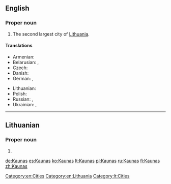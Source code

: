 ==English==
{{wikipedia}}

===Proper noun===
{{en-proper noun}}

# The second largest city of [[Lithuania]].

====Translations====
{{trans-top|city}}
* Armenian: {{t-|hy|Կաունաս|tr=Kaunas}}
* Belarusian: {{t-|be|Koўнa|n|tr=Kóŭna}},  {{t-|be|Каўнас|m|tr=Káŭnas}}
* Czech: {{t-|cs|Kaunas|m}}
* Danish: {{t|da|Kaunas}}
* German: {{t-|de|Kauen|n}}, {{t+|de|Kaunas|n}}
{{trans-mid}}
* Lithuanian: {{t+|lt|Kaunas|f}}
* Polish: {{t-|pl|Kowno|n}}
* Russian: {{t-|ru|Каунас|m|tr=Káunas}},  {{qualifier|obsolete}} {{t-|ru|Ковно|n|tr=Kóvno}}
* Ukrainian: {{t-|uk|Каунас|m|tr=Káunas}},  {{qualifier|obsolete}} {{t-|uk|Ковно|tr=Kóvno}}
{{trans-bottom}}

[[Category:en:Cities]]
[[Category:en:Lithuania]]

----

==Lithuanian==

===Proper noun===
{{lt-proper noun}}

# {{l|en|Kaunas}}

[[Category:lt:Cities]]

[[de:Kaunas]]
[[es:Kaunas]]
[[ko:Kaunas]]
[[lt:Kaunas]]
[[pl:Kaunas]]
[[ru:Kaunas]]
[[fi:Kaunas]]
[[zh:Kaunas]]